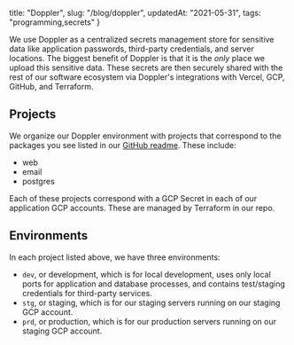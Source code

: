   title: "Doppler",
  slug: "/blog/doppler",
  updatedAt: "2021-05-31",
  tags: "programming,secrets"
}

We use Doppler as a centralized secrets management store for sensitive data like
application passwords, third-party credentials, and server locations. The
biggest benefit of Doppler is that it is the *only* place we upload this
sensitive data. These secrets are then securely shared with the rest of our
software ecosystem via Doppler's integrations with Vercel, GCP, GitHub, and
Terraform.

## Projects

We organize our Doppler environment with projects that correspond to the
packages you see listed in our [GitHub
readme](https://github.com/neonlaw/codebase). These include:

* web
* email
* postgres

Each of these projects correspond with a GCP Secret in each of our application
GCP accounts. These are managed by Terraform in our repo.

## Environments

In each project listed above, we have three environments:

* `dev`, or development, which is for local development, uses only local
  ports for application and database processes, and contains test/staging
  credentials for third-party services.
* `stg`, or staging, which is for our staging servers running on our staging GCP
  account.
* `prd`, or production, which is for our production servers running on our
  staging GCP account.

